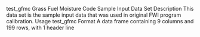 test_gfmc
Grass Fuel Moisture Code Sample Input Data Set
Description
This data set is the sample input data that was used in original FWI program calibration.
Usage
test_gfmc
Format
A data frame containing 9 columns and 199 rows, with 1 header line

